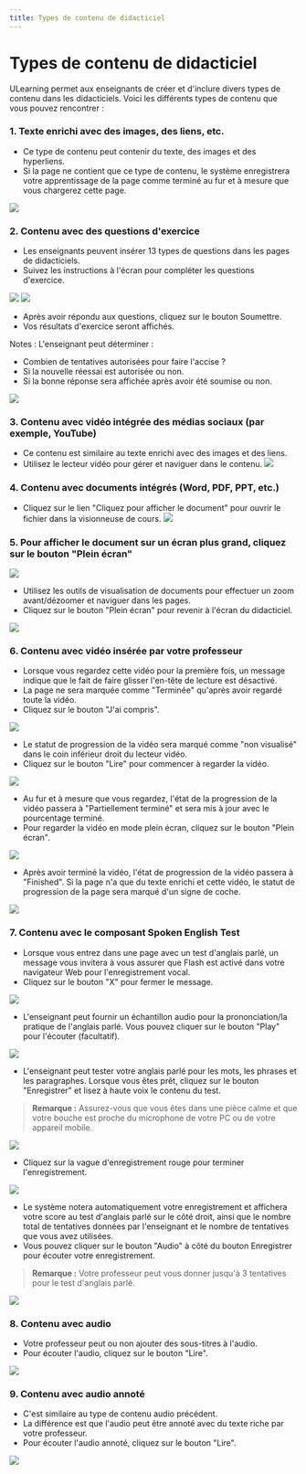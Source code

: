 ```yaml
--- 
title: Types de contenu de didacticiel
--- 
```




# Types de contenu de didacticiel

ULearning permet aux enseignants de créer et d'inclure divers types de contenu dans les didacticiels. Voici les différents types de contenu que vous pouvez rencontrer : 
 
### 1. Texte enrichi avec des images, des liens, etc. 
 
 - Ce type de contenu peut contenir du texte, des images et des hyperliens. 
 - Si la page ne contient que ce type de contenu, le système enregistrera votre apprentissage de la page comme terminé au fur et à mesure que vous chargerez cette page.

![](/img/ulearning/student/courseware09.png)

 ### 2. Contenu avec des questions d'exercice 
 
 - Les enseignants peuvent insérer 13 types de questions dans les pages de didacticiels. 
 - Suivez les instructions à l'écran pour compléter les questions d'exercice.


![](/img/ulearning/student/courseware10.png)
![](/img/ulearning/student/courseware11.png)

 - Après avoir répondu aux questions, cliquez sur le bouton Soumettre. 
 - Vos résultats d'exercice seront affichés. 
 
 Notes : L'enseignant peut déterminer : 
 - Combien de tentatives autorisées pour faire l'accise ? 
 - Si la nouvelle réessai est autorisée ou non. 
 - Si la bonne réponse sera affichée après avoir été soumise ou non.


![](/img/ulearning/student/courseware12.png)

### 3. Contenu avec vidéo intégrée des médias sociaux (par exemple, YouTube) 
 - Ce contenu est similaire au texte enrichi avec des images et des liens. 
 - Utilisez le lecteur vidéo pour gérer et naviguer dans le contenu.
![](/img/ulearning/student/courseware13.png)


### 4. Contenu avec documents intégrés (Word, PDF, PPT, etc.) 
 - Cliquez sur le lien "Cliquez pour afficher le document" pour ouvrir le fichier dans la visionneuse de cours.
![](/img/ulearning/student/courseware14.png)


### 5. Pour afficher le document sur un écran plus grand, cliquez sur le bouton "Plein écran"

![](/img/ulearning/student/courseware15.png)

 - Utilisez les outils de visualisation de documents pour effectuer un zoom avant/dézoomer et naviguer dans les pages. 
 - Cliquez sur le bouton "Plein écran" pour revenir à l'écran du didacticiel.

![](/img/ulearning/student/courseware16.png)

### 6. Contenu avec vidéo insérée par votre professeur 
 
 - Lorsque vous regardez cette vidéo pour la première fois, un message indique que le fait de faire glisser l'en-tête de lecture est désactivé. 
 - La page ne sera marquée comme "Terminée" qu'après avoir regardé toute la vidéo. 
 - Cliquez sur le bouton "J'ai compris".


![](/img/ulearning/student/courseware17.png)

  - Le statut de progression de la vidéo sera marqué comme "non visualisé" dans le coin inférieur droit du lecteur vidéo. 
  - Cliquez sur le bouton "Lire" pour commencer à regarder la vidéo.

![](/img/ulearning/student/courseware18.png)

 - Au fur et à mesure que vous regardez, l'état de la progression de la vidéo passera à "Partiellement terminé" et sera mis à jour avec le pourcentage terminé. 
 - Pour regarder la vidéo en mode plein écran, cliquez sur le bouton "Plein écran".

![](/img/ulearning/student/courseware19.png)
 - Après avoir terminé la vidéo, l'état de progression de la vidéo passera à "Finished". Si la page n'a que du texte enrichi et cette vidéo, le statut de progression de la page sera marqué d'un signe de coche.

![](/img/ulearning/student/courseware20.png)

### 7. Contenu avec le composant Spoken English Test 
 - Lorsque vous entrez dans une page avec un test d'anglais parlé, un message vous invitera à vous assurer que Flash est activé dans votre navigateur Web pour l'enregistrement vocal. 
 - Cliquez sur le bouton "X" pour fermer le message.

![](/img/ulearning/student/courseware21.png)

 - L'enseignant peut fournir un échantillon audio pour la prononciation/la pratique de l'anglais parlé. Vous pouvez cliquer sur le bouton "Play" pour l'écouter (facultatif).

![](/img/ulearning/student/courseware22.png)

  - L'enseignant peut tester votre anglais parlé pour les mots, les phrases et les paragraphes. Lorsque vous êtes prêt, cliquez sur le bouton "Enregistrer" et lisez à haute voix le contenu du test. 
  > **Remarque :** Assurez-vous que vous êtes dans une pièce calme et que votre bouche est proche du microphone de votre PC ou de votre appareil mobile.

![](/img/ulearning/student/courseware23.png)

  - Cliquez sur la vague d'enregistrement rouge pour terminer l'enregistrement.

![](/img/ulearning/student/courseware24.png)

  - Le système notera automatiquement votre enregistrement et affichera votre score au test d'anglais parlé sur le côté droit, ainsi que le nombre total de tentatives données par l'enseignant et le nombre de tentatives que vous avez utilisées. 
  - Vous pouvez cliquer sur le bouton "Audio" à côté du bouton Enregistrer pour écouter votre enregistrement.

> **Remarque :** Votre professeur peut vous donner jusqu'à 3 tentatives pour le test d'anglais parlé.

![](/img/ulearning/student/courseware25.png)

### 8. Contenu avec audio 
 - Votre professeur peut ou non ajouter des sous-titres à l'audio. 
 - Pour écouter l'audio, cliquez sur le bouton "Lire".

![](/img/ulearning/student/courseware26.png)

### 9. Contenu avec audio annoté 
 - C'est similaire au type de contenu audio précédent. 
 - La différence est que l'audio peut être annoté avec du texte riche par votre professeur. 
 - Pour écouter l'audio annoté, cliquez sur le bouton "Lire".

![](/img/ulearning/student/courseware27.png)